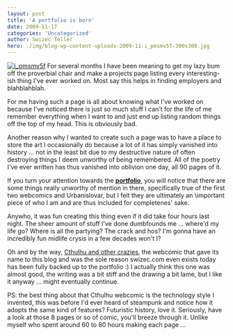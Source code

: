 ```yaml
---
layout: post
title: 'A portfolio is born'
date: 2009-11-17
categories: 'Uncategorized'
author: Swizec Teller
hero: ./img/blog-wp-content-uploads-2009-11-i_pmsmv5f-300x300.jpg
---
```

[![i_pmsmv5f](./img/blog-wp-content-uploads-2009-11-i_pmsmv5f-300x300.jpg "i_pmsmv5f")](http://swizec.com/blog/wp-content/uploads/2009/11/i_pmsmv5f.jpg) For several months I have been meaning to get my lazy bum off the proverbial chair and make a projects page listing every interesting-ish thing I've ever worked on. Most say this helps in finding employers and blahblahblah.



For me having such a page is all about knowing what I've worked on because I've noticed there is just so much stuff I can't for the life of me remember everything when I want to and just end up listing random things off the top of my head. This is obviously bad.



Another reason why I wanted to create such a page was to have a place to store the art I occasionally do because a lot of it has simply vanished into history ... not in the least bit due to my destructive nature of often destroying things I deem unworthy of being remembered. All of the poetry I've ever written has thus vanished into oblivion one day, all 90 pages of it.



If you turn your attention towards the [**portfolio**](http://swizec.com/blog/projects-portfolio), you will notice that there are some things really unworthy of mention in there, specifically true of the first two webcomics and Urbanislovar, but I felt they are ultimately an \\important piece of who I am and are thus included for completenes' sake.



Anywho, it was fun creating this thing even if it did take four hours last night. The sheer amount of stuff I've done dumbfounds me ... where'd my life go? Where is all the partying? The crack and hos? I'm gonna have an incredibly fun midlife crysis in a few decades won't I?



Oh and by the way, [Cthulhu and other crazies](http://swizec.com/blog/projects-portfolio), the webcomic that gave its name to this blog and was the sole reason swizec.com even exists today has been fully backed up to the portfolio :) I actually think this one was almost good, the writing was a bit stiff and the drawing a bit lame, but I like it anyway ... might eventually continue.



PS: the best thing about that Cthulhu webcomic is the technology style I invented, this was before I'd ever heard of steampunk and notice how it adopts the same kind of features? Futuristic history, love it. Seriously, have a look at those 8 pages or so of comic, you'll breeze through it. Unlike myself who spent around 60 to 80 hours making each page ...